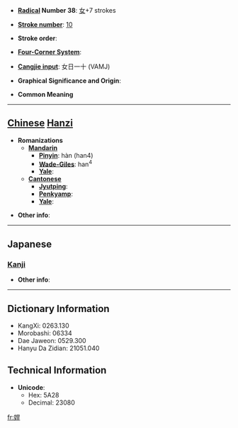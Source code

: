 * '''[[Wiktionary:Chinese radical index| Radical]] Number 38''': [[Wiktionary:Chinese radical index 女|女]]+7 strokes

* '''[[Wiktionary:Chinese total strokes index|Stroke number]]''': [[Wiktionary:Chinese total strokes index 10|10]]

* '''Stroke order''': 

* '''[[Wiktionary:Chinese four corner index|Four-Corner System]]''': 

* '''[[Wiktionary:Chinese Cangjie index|Cangjie input]]''': 女日一十 (VAMJ)

* '''Graphical Significance and Origin''': 

* '''Common Meaning'''

----

== [[Chinese]] [[Hanzi]] ==

* '''Romanizations'''
** '''[[Mandarin]]'''
*** '''[[Pinyin]]''': hàn (han4)
*** '''[[Wade-Giles]]''': han<sup>4</sup>
*** '''[[Yale]]''': 
** '''[[Cantonese]]'''
*** '''[[Jyutping]]''':
*** '''[[Penkyamp]]''': 
*** '''[[Yale]]''': 

* '''Other info''': 

----

==Japanese==
===[[Kanji]]===
{{kanji|on readings=[[ばん]] (ban), [[まん]] (man), [[かん]] (kan), [[げん]] (gen)|kun readings=[[ごうまん]] (gouman)}}

* '''Other info''':  

----

== Dictionary Information ==

* KangXi: 0263.130
* Morobashi: 06334
* Dae Jaweon: 0529.300
* Hanyu Da Zidian: 21051.040

== Technical Information ==

* '''Unicode''':
** Hex: 5A28
** Decimal: 23080

[[fr:娨]]